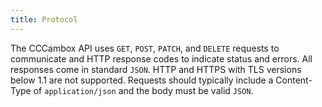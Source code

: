 ```yaml
---
title: Protocol
---
```


The CCCambox API uses `GET`, `POST`, `PATCH`, and `DELETE` requests to communicate and HTTP response codes to indicate status and errors. All responses come in standard `JSON`. HTTP and HTTPS with TLS versions below 1.1 are not supported. Requests should typically include a Content-Type of `application/json` and the body must be valid `JSON`.
